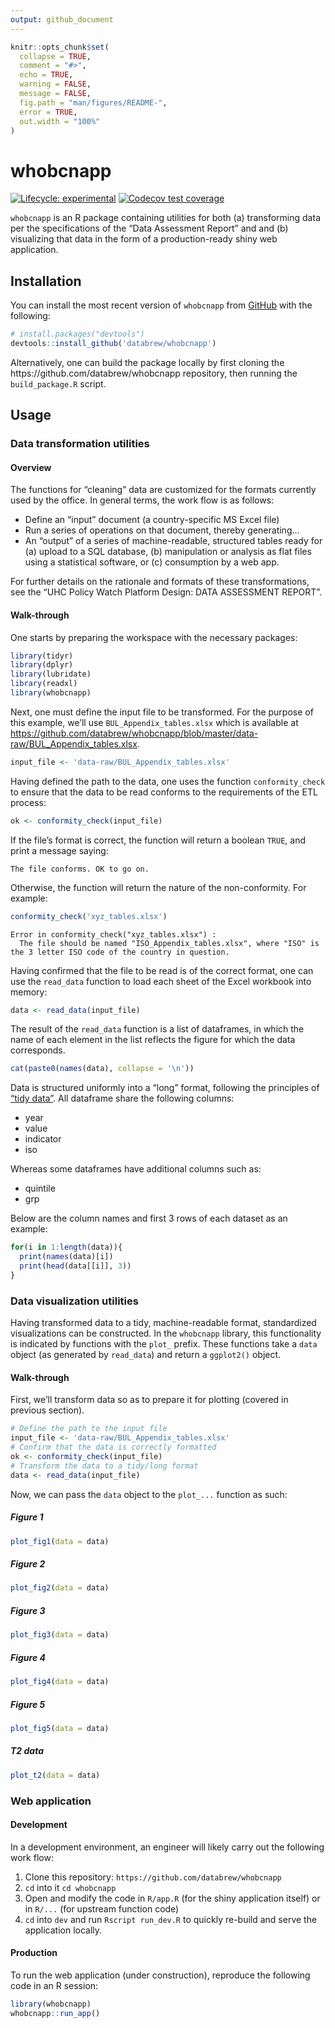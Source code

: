 ```yaml
---
output: github_document
---
```


<!-- README.md is generated from README.Rmd. Please edit that file -->

```r
knitr::opts_chunk$set(
  collapse = TRUE,
  comment = "#>",
  echo = TRUE, 
  warning = FALSE, 
  message = FALSE, 
  fig.path = "man/figures/README-",
  error = TRUE,
  out.width = "100%"
)
```

# whobcnapp

<!-- badges: start -->
[![Lifecycle: experimental](https://img.shields.io/badge/lifecycle-experimental-orange.svg)](https://lifecycle.r-lib.org/articles/stages.html#experimental)
[![Codecov test coverage](https://codecov.io/gh/databrew/whobcn/branch/main/graph/badge.svg)](https://codecov.io/gh/databrew/whobcn?branch=main)
<!-- badges: end -->

`whobcnapp` is an R package containing utilities for both (a) transforming data per the specifications of the "Data Assessment Report" and and (b) visualizing that data in the form of a production-ready shiny web application.

## Installation

You can install the most recent version of `whobcnapp` from [GitHub](https://github.com/) with the following:

``` r
# install.packages("devtools")
devtools::install_github('databrew/whobcnapp')
```

Alternatively, one can build the package locally by first cloning the https://github.com/databrew/whobcnapp repository, then running the `build_package.R` script.

## Usage

### Data transformation utilities

#### Overview

The functions for "cleaning" data are customized for the formats currently used by the office. In general terms, the work flow is as follows:

- Define an "input" document (a country-specific MS Excel file)
- Run a series of operations on that document, thereby generating...
- An "output" of a series of machine-readable, structured tables ready for (a) upload to a SQL database, (b) manipulation or analysis as flat files using a statistical software, or (c) consumption by a web app.

For further details on the rationale and formats of these transformations, see the "UHC Policy Watch Platform Design: DATA ASSESSMENT REPORT".

#### Walk-through

One starts by preparing the workspace with the necessary packages:

```r
library(tidyr)
library(dplyr)
library(lubridate)
library(readxl)
library(whobcnapp)
```

Next, one must define the input file to be transformed. For the purpose of this example, we'll use `BUL_Appendix_tables.xlsx` which is available at [https://github.com/databrew/whobcnapp/blob/master/data-raw/BUL_Appendix_tables.xlsx](https://github.com/databrew/whobcnapp/raw/master/data-raw/BUL_Appendix_tables.xlsx).

```r
input_file <- 'data-raw/BUL_Appendix_tables.xlsx'
```

Having defined the path to the data, one uses the function `conformity_check` to ensure that the data to be read conforms to the requirements of the ETL process:

```r
ok <- conformity_check(input_file)
```

If the file's format is correct, the function will return a boolean `TRUE`, and print a message saying:

```
The file conforms. OK to go on.
```

Otherwise, the function will return the nature of the non-conformity. For example:

```r
conformity_check('xyz_tables.xlsx')
```

```
Error in conformity_check("xyz_tables.xlsx") : 
  The file should be named "ISO_Appendix_tables.xlsx", where "ISO" is the 3 letter ISO code of the country in question.
```

Having confirmed that the file to be read is of the correct format, one can use the `read_data` function to load each sheet of the Excel workbook into memory:

```r
data <- read_data(input_file)
```

The result of the `read_data` function is a list of dataframes, in which the name of each element in the list reflects the figure for which the data corresponds.

```r
cat(paste0(names(data), collapse = '\n'))
```

Data is structured uniformly into a "long" format, following the principles of ["tidy data"](https://r4ds.had.co.nz/tidy-data.html). All dataframe share the following columns:


- year  
- value  
- indicator  
- iso  

Whereas some dataframes have additional columns such as:

- quintile  
- grp  

Below are the column names and first 3 rows of each dataset as an example:

```r
for(i in 1:length(data)){
  print(names(data)[i])
  print(head(data[[i]], 3))
}
```



### Data visualization utilities

Having transformed data to a tidy, machine-readable format, standardized visualizations can be constructed. In the `whobcnapp` library, this functionality is indicated by functions with the `plot_` prefix. These functions take a `data` object (as generated by `read_data`) and return a `ggplot2()` object.


#### Walk-through

First, we'll transform data so as to prepare it for plotting (covered in previous section).

```r
# Define the path to the input file
input_file <- 'data-raw/BUL_Appendix_tables.xlsx'
# Confirm that the data is correctly formatted
ok <- conformity_check(input_file)
# Transform the data to a tidy/long format
data <- read_data(input_file)
```

Now, we can pass the `data` object to the `plot_...` function as such:

##### Figure 1

```r
plot_fig1(data = data)
```

##### Figure 2

```r
plot_fig2(data = data)
```

##### Figure 3

```r
plot_fig3(data = data)
```

##### Figure 4

```r
plot_fig4(data = data)
```

##### Figure 5

```r
plot_fig5(data = data)
```


##### T2 data

```r
plot_t2(data = data)
```


### Web application


#### Development

In a development environment, an engineer will likely carry out the following work flow:

1. Clone this repository: `https://github.com/databrew/whobcnapp`  
2. `cd` into it `cd whobcnapp`  
3. Open and modify the code in `R/app.R` (for the shiny application itself) or in `R/...` (for upstream function code)  
4. `cd` into `dev` and run `Rscript run_dev.R` to quickly re-build and serve the application locally.


#### Production

To run the web application (under construction), reproduce the following code in an R session:

```r
library(whobcnapp)
whobcnapp::run_app()
```


